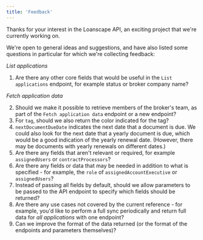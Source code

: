 ```yaml
---
title: 'Feedback'
---
```


Thanks for your interest in the Loanscape API, an exciting project that we're currently working on.

We're open to general ideas and suggestions, and have also listed some questions in particular for which we're collecting feedback:

*List applications*

1. Are there any other core fields that would be useful in the `List applications` endpoint, for example status or broker company name?

*Fetch application data*

2. Should we make it possible to retrieve members of the broker's team, as part of the `Fetch application data` endpoint or a new endpoint?
2. For `tag`, should we also return the color indicated for the tag?
3. `nextDocumentDueDate` indicates the next date that a document is due. We could also look for the next date that a yearly document is due, which would be a good indication of the yearly renewal date. (However, there may be documents with yearly renewals on different dates.)
5. Are there any fields that aren't relevant or required, for example `assignedUsers` or `contractProcessors`?
6. Are there any fields or data that may be needed in addition to what is specified - for example, the `role` of `assignedAccountExecutive` or `assignedUsers`?
6. Instead of passing all fields by default, should we allow parameters to be passed to the API endpoint to specify which fields should be returned?
7. Are there any use cases not covered by the current reference - for example, you'd like to perform a full sync periodically and return full data for *all applications* with one endpoint?
8. Can we improve the format of the data returned (or the format of the endpoints and parameters themselves)?